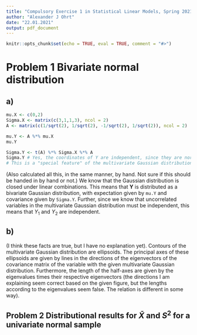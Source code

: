 ```yaml
---
title: "Compulsory Exercise 1 in Statistical Linear Models, Spring 2021"
author: "Alexander J Ohrt"
date: "22.01.2021"
output: pdf_document
---
```


```r
knitr::opts_chunk$set(echo = TRUE, eval = TRUE, comment = "#>")
```

# Problem 1 \hspace{3mm} Bivariate normal distribution

## a)
```r
mu.X <- c(0,2)
Sigma.X <- matrix(c(3,1,1,3), ncol = 2)
A <- matrix(c(1/sqrt(2), 1/sqrt(2), -1/sqrt(2), 1/sqrt(2)), ncol = 2)

mu.Y <- A %*% mu.X
mu.Y

Sigma.Y <- t(A) %*% Sigma.X %*% A
Sigma.Y # Yes, the coordinates of Y are independent, since they are normally distributed and are uncorrelated. 
# This is a "special feature" of the multivariate Gaussian distribution. 
```
(Also calculated all this, in the same manner, by hand. Not sure if this should be handed in by hand or not.)
We know that the Gaussian distribution is closed under linear combinations. This means that $\mathbf{Y}$ is distributed as a bivariate Gaussian distribution, with expectation given by `mu.Y` and covariance given by `Sigma.Y`. Further, since we know that uncorrelated variables in the multivariate Gaussian distribution must be independent, this means that $Y_1$ and $Y_2$ are independent. 

## b)

(I think these facts are true, but I have no explanation yet).
Contours of the multivariate Gaussian distribution are ellipsoids. The principal axes of these ellipsoids are given by lines in the directions of the eigenvectors of the covariance matrix of the variable with the given multivariate Gaussian distribution. Furthermore, the length of the half-axes are given by the eigenvalues times their respective eigenvectors (the directions I am explaining seem correct based on the given figure, but the lengths according to the eigenvalues seem false. The relation is different in some way). 

## Problem 2 \hspace{3mm} Distributional results for $\bar{X}$ and $S^2$ for a univariate normal sample

